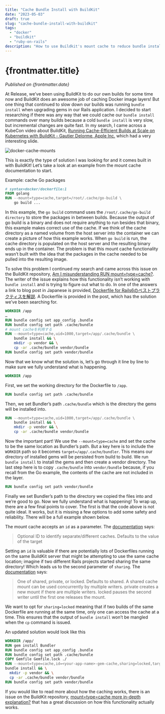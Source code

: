 ```yaml
---
title: "Cache Bundle Install with BuildKit"
date: "2023-05-03"
draft: true
slug: "cache-bundle-install-with-buildkit"
tags:
  - "docker"
  - "buildkit"
  - "ruby-on-rails"
description: "How to use Buildkit's mount cache to reduce bundle install times during Docker builds."
---
```



# {frontmatter.title}

<PublishedOnReleaseBlog />

_Published on {frontmatter.date}_

At Release, we’ve been using BuildKit to do our own builds for some time now and BuildKit does an awesome job
of caching Docker image layers! But one thing that continued to slow down our builds was running `bundle install`
when upgrading gems in our Rails application. I decided to start researching if there was any way that we could
cache our `bundle install` commands over many builds because a cold `bundle install` is very slow, but incremental
changes are quite fast. In my search, I came across a KubeCon video about BuildKit,
[Running Cache-Efficient Builds at Scale on Kubernetes with BuildKit - Gautier Delorme, Apple Inc.](https://www.youtube.com/watch?v=wTENRhYt3mw)
which had a very interesting slide.

![docker-cache-mounts](/post_images/docker-cache-mounts.png)

This is exactly the type of solution I was looking for and it comes built in with BuildKit! Let’s take a look at
an example from the mount cache documentation to start.

Example: cache Go packages

```dockerfile
# syntax=docker/dockerfile:1
FROM golang
RUN --mount=type=cache,target=/root/.cache/go-build \
    go build ...
```

In this example, the `go build` command uses the `/root/.cache/go-build directory` to store the packages in between
builds. Because the output of go build is a binary and does not require anything to run besides that binary, this
example makes correct use of the cache. If we think of the cache directory as a named volume from the host server
into the container we can create a picture of how this example works. When `go build` is run, the cache directory
is populated on the host server and the resulting binary ends up in the container. The problem is that this mount
cache functionality wasn’t built with the idea that the packages in the cache needed to be pulled into the resulting
image.

To solve this problem I continued my search and came across this issue on the BuildKit repository,
[Am I misunderstanding RUN mount=type=cache?](https://github.com/moby/buildkit/issues/1173). The writer of the issue
explains how this functionality isn’t working with `bundle install` and is trying to figure out what to do. In one
of the answers a link to blog post in Japanese is provided,
[Dockerfile for Rails6のベストプラクティスを解説](https://qiita.com/k_kind/items/836bc7ba2e33dc2ed3e7). A Dockerfile is
provided in the post, which has the solution we’ve been searching for.

```dockerfile
WORKDIR /app
…
RUN bundle config set app_config .bundle
RUN bundle config set path .cache/bundle
# mount cacheを利用する
RUN --mount=type=cache,uid=1000,target=/app/.cache/bundle \
    bundle install && \
    mkdir -p vendor && \
    cp -ar .cache/bundle vendor/bundle
RUN bundle config set path vendor/bundle
```

Now that we know what the solution is, let’s go through it line by line to make sure we fully understand what is
happening.

```dockerfile
WORKDIR /app
```

First, we set the working directory for the Dockerfile to `/app`.

```dockerfile
RUN bundle config set path .cache/bundle
```

Then, we set Bundler’s path `.cache/bundle` which is the directory the gems will be installed into.

```dockerfile
RUN --mount=type=cache,uid=1000,target=/app/.cache/bundle \
    bundle install && \
    mkdir -p vendor && \
    cp -ar .cache/bundle vendor/bundle
```

Now the important part! We use the `--mount=type=cache` and set the cache to be the same location as Bundler’s path.
But a key here is to include the `WORKDIR` path so it becomes `target=/app/.cache/bundler`. This means our directory
of installed gems will be persisted from build to build. We run `bundle install` to install the gems and then create
a vendor directory. The last step here is to copy `.cache/bundle` into `vendor/bundle` because, if you recall from the
Go example, the contents of the cache are not included in the layer.

```dockerfile
RUN bundle config set path vendor/bundle
```

Finally we set Bundler’s path to the directory we copied the files into and we’re good to go. Now we fully understand what
is happening! To wrap up, there are a few final points to cover. The first is that the code above is not quite ideal.
It works, but it is missing a few options to add some safety and reliability. There will be a full example shown below.

The mount cache accepts an `id` as a parameter. The [documentation](https://docs.docker.com/engine/reference/builder/#run---mounttypecache)
says:

> Optional ID to identify separate/different caches. Defaults to the value of the target

Setting an `id` is valuable if there are potentially lots of Dockerfiles running on the same BuildKit server that might be
attempting to use the same cache location; imagine if two different Rails projects started sharing the same directory! Which
leads us to the second parameter of `sharing`. The [documentation](https://docs.docker.com/engine/reference/builder/#run---mounttypecache)
says:

> One of shared, private, or locked. Defaults to shared. A shared cache mount can be used concurrently by multiple writers.
> private creates a new mount if there are multiple writers. locked pauses the second writer until the first one releases the
> mount.

We want to opt for `sharing=locked` meaning that if two builds of the same Dockerfile are running at the same time,
only one can access the cache at a time. This ensures that the output of `bundle install` won’t be mangled when the
`cp` command is issued.

An updated solution would look like this

```dockerfile
WORKDIR /app/
RUN gem install Bundler
RUN bundle config set app_config .bundle
RUN bundle config set path .cache/bundle
COPY Gemfile Gemfile.lock ./
RUN --mount=type=cache,id=<your-app-name>-gem-cache,sharing=locked,target=/app/.cache/bundle \
bundle install && \
  mkdir -p vendor && \
  cp -ar .cache/bundle vendor/bundle
RUN bundle config set path vendor/bundle
```

If you would like to read more about how the caching works, there is an issue on the BuildKit repository,
[mount=type=cache more in-depth explanation?](https://github.com/moby/buildkit/issues/1673) that has a great discussion
on how this functionality actually works.

